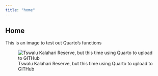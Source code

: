 ```yaml
---
title: "home"
---
```


## Home

This is an image to test out Quarto's functions

![Tswalu Kalahari Reserve, but this time using Quarto to upload to GITHub](images/IMG_1304.jpeg)
